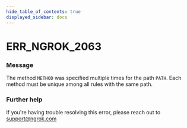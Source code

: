 ```yaml
---
hide_table_of_contents: true
displayed_sidebar: docs
---
```



# ERR_NGROK_2063

### Message
The method `METHOD` was specified multiple times for the path `PATH`. Each method must be unique among all rules with the same path.

<ErrorDetails error='err_ngrok_2063' />


### Further help
If you're having trouble resolving this error, please reach out to [support@ngrok.com](mailto:support@ngrok.com?subject=Help%20with%20ERR_NGROK_2063)

